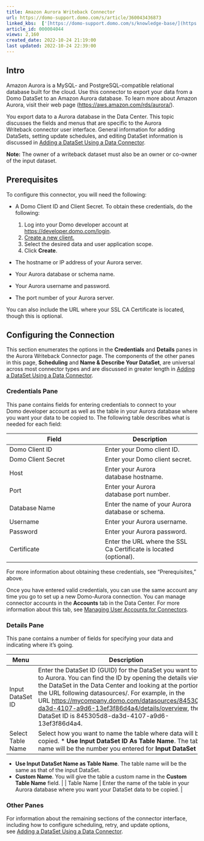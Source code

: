 ```yaml
---
title: Amazon Aurora Writeback Connector
url: https://domo-support.domo.com/s/article/360043436873
linked_kbs:  ['[https://domo-support.domo.com/s/knowledge-base/](https://domo-support.domo.com/s/knowledge-base/)', '[https://domo-support.domo.com/s/](https://domo-support.domo.com/s/)', '[https://domo-support.domo.com/s/topic/0TO5w000000ZammGAC](https://domo-support.domo.com/s/topic/0TO5w000000ZammGAC)', '[https://domo-support.domo.com/s/topic/0TO5w000000ZanLGAS](https://domo-support.domo.com/s/topic/0TO5w000000ZanLGAS)', '[https://domo-support.domo.com/s/topic/0TO5w000000ZapVGAS](https://domo-support.domo.com/s/topic/0TO5w000000ZapVGAS)', '[https://domo-support.domo.com/s/article/360042926274](https://domo-support.domo.com/s/article/360042926274)', '[https://domo-support.domo.com/s/article/360042926054](https://domo-support.domo.com/s/article/360042926054)', '[https://domo-support.domo.com/s/article/360043436873](https://domo-support.domo.com/s/article/360043436873)', '[https://domo-support.domo.com/s/topic/0TO5w000000ZapVGAS/writeback-connectors](https://domo-support.domo.com/s/topic/0TO5w000000ZapVGAS/writeback-connectors)', '[https://domo-support.domo.com/s/article/360043429933](https://domo-support.domo.com/s/article/360043429933)', '[https://domo-support.domo.com/s/article/360043429953](https://domo-support.domo.com/s/article/360043429953)', '[https://domo-support.domo.com/s/article/360042925494](https://domo-support.domo.com/s/article/360042925494)', '[https://domo-support.domo.com/s/article/4408174643607](https://domo-support.domo.com/s/article/4408174643607)', '[https://domo-support.domo.com/s/article/360043429913](https://domo-support.domo.com/s/article/360043429913)', '[https://domo-support.domo.com/s/login/](https://domo-support.domo.com/s/login/)']
article_id: 000004044
views: 2,160
created_date: 2022-10-24 21:19:00
last updated: 2022-10-24 22:39:00
---
```




Intro
-----


Amazon Aurora is a MySQL- and PostgreSQL-compatible relational database built for the cloud. Use this connector to export your data from a Domo DataSet to an Amazon Aurora database. To learn more about Amazon Aurora, visit their web page ([https://aws.amazon.com/rds/aurora/](https://aws.amazon.com/rds/aurora/ "https://aws.amazon.com/rds/aurora/")).


You export data to a Aurora database in the Data Center. This topic discusses the fields and menus that are specific to the Aurora Writeback connector user interface. General information for adding DataSets, setting update schedules, and editing DataSet information is discussed in [Adding a DataSet Using a Data Connector](/s/article/360042926274).







**Note:** The owner of a writeback dataset must also be an owner or co-owner of the input dataset.




Prerequisites
-------------


To configure this connector, you will need the following:


* A Domo Client ID and Client Secret. To obtain these credentials, do the following:


	1. Log into your Domo developer account at [https://developer.domo.com/login](https://developer.domo.com/login "https://developer.domo.com/login").
	2. [Create a new client.](https://developer.domo.com/new-client)
	3. Select the desired data and user application scope.
	4. Click **Create**.
* The hostname or IP address of your Aurora server.
* Your Aurora database or schema name.
* Your Aurora username and password.
* The port number of your Aurora server.


You can also include the URL where your SSL CA Certificate is located, though this is optional.


Configuring the Connection
--------------------------


This section enumerates the options in the **Credentials** and **Details** panes in the Aurora Writeback Connector page. The components of the other panes in this page, **Scheduling** and **Name & Describe Your DataSet**, are universal across most connector types and are discussed in greater length in [Adding a DataSet Using a Data Connector](/s/article/360042926274 "Adding a DataSet Using a Data Connector").


### Credentials Pane


This pane contains fields for entering credentials to connect to your Domo developer account as well as the table in your Aurora database where you want your data to be copied to. The following table describes what is needed for each field:  




| Field | Description |
| --- | --- |
| Domo Client ID | Enter your Domo client ID. |
| Domo Client Secret | Enter your Domo client secret. |
| Host | Enter your Aurora database hostname. |
| Port | Enter your Aurora database port number. |
| Database Name | Enter the name of your Aurora database or schema.  |
| Username | Enter your Aurora username. |
| Password | Enter your Aurora password.  |
| Certificate | Enter the URL where the SSL Ca Certificate is located (optional). |


For more information about obtaining these credentials, see "Prerequisites," above. 


Once you have entered valid credentials, you can use the same account any time you go to set up a new Domo-Aurora connection. You can manage connector accounts in the **Accounts** tab in the Data Center. For more information about this tab, see [Managing User Accounts for Connectors](/s/article/360042926054 "Managing User Accounts for Connectors").


### Details Pane


This pane contains a number of fields for specifying your data and indicating where it's going.




| Menu | Description |
| --- | --- |
| Input DataSet ID | Enter the DataSet ID (GUID) for the DataSet you want to copy to Aurora. You can find the ID by opening the details view for the DataSet in the Data Center and looking at the portion of the URL following datasources/. For example, in the URL <https://mycompany.domo.com/datasources/845305d8-da3d-4107-a9d6-13ef3f86d4a4/details/overview>, the DataSet ID is 845305d8-da3d-4107-a9d6-13ef3f86d4a4.  |
| Select Table Name | Select how you want to name the table where data will be copied. * **Use Input DataSet ID As Table Name**. The table name will be the number you entered for **Input DataSet ID**.
* **Use Input DataSet Name as Table Name**. The table name will be the same as that of the input DataSet.
* **Custom Name**. You will give the table a custom name in the **Custom Table Name** field.
 |
| Table Name | Enter the name of the table in your Aurora database where you want your DataSet data to be copied. |


### Other Panes


For information about the remaining sections of the connector interface, including how to configure scheduling, retry, and update options, see [Adding a DataSet Using a Data Connector](/s/article/360042926274).


